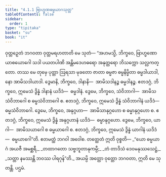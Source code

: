 ```yaml
---
title: "4.1.1 ဗြာဟ္မဏဓမ္မယာဂသုတ္တ"
tableOfContents: false
sidebar:
  order: 1
type: "tipitaka"
basket: "su"
book: "it"
---
```



<DynamicBreadcrumb />

<Division number="100" book="it">

<Paragraph number="726" book="it">
ဝုတ္တဉှေတံ ဘဂဝတာ ဝုတ္တမရဟတာတိ မေ သုတံ—
</Paragraph>

<Paragraph number="727" book="it">
“အဟမသ္မိ, ဘိက္ခဝေ, ဗြာဟ္မဏော ယာစယောဂေါ သဒါ ပယတပါဏိ အန္တိမဒေဟဓရော အနုတ္တရော ဘိသက္ကော သလ္လကတ္တော. တဿ မေ တုမှေ ပုတ္တာ ဩရသာ မုခတော ဇာတာ ဓမ္မဇာ ဓမ္မနိမ္မိတာ ဓမ္မဒါယာဒါ, နော အာမိသဒါယာဒါ.
</Paragraph>

<Paragraph number="728" book="it">
ဒွေမာနိ, ဘိက္ခဝေ, ဒါနာနိ—  အာမိသဒါနဉ္စ ဓမ္မဒါနဉ္စ. ဧတဒဂ္ဂံ, ဘိက္ခဝေ, ဣမေသံ ဒွိန္နံ ဒါနာနံ ယဒိဒံ—  ဓမ္မဒါနံ.
</Paragraph>

<Paragraph number="729" book="it">
ဒွေမေ, ဘိက္ခဝေ, သံဝိဘာဂါ—  အာမိသသံဝိဘာဂေါ စ ဓမ္မသံဝိဘာဂေါ စ. ဧတဒဂ္ဂံ, ဘိက္ခဝေ, ဣမေသံ ဒွိန္နံ သံဝိဘာဂါနံ ယဒိဒံ—  ဓမ္မသံဝိဘာဂေါ.
</Paragraph>

<Paragraph number="730" book="it">
ဒွေမေ, ဘိက္ခဝေ, အနုဂ္ဂဟာ—  အာမိသာနုဂ္ဂဟော စ ဓမ္မာနုဂ္ဂဟော စ. ဧတဒဂ္ဂံ, ဘိက္ခဝေ, ဣမေသံ ဒွိန္နံ အနုဂ္ဂဟာနံ ယဒိဒံ—  ဓမ္မာနုဂ္ဂဟော.
</Paragraph>

<Paragraph number="731" book="it">
ဒွေမေ, ဘိက္ခဝေ, ယာဂါ—  အာမိသယာဂေါ စ ဓမ္မယာဂေါ စ. ဧတဒဂ္ဂံ, ဘိက္ခဝေ, ဣမေသံ ဒွိန္နံ ယာဂါနံ ယဒိဒံ—  ဓမ္မယာဂေါ”တိ. ဧတမတ္ထံ ဘဂဝါ အဝေါစ. တတ္ထေတံ ဣတိ ဝုစ္စတိ—
</Paragraph>

<Paragraph number="732" type="verses" book="it">
_“ယော ဓမ္မယာဂံ အယဇီ အမစ္ဆရီ,_  
_တထာဂတော သဗ္ဗဘူတာနုကမ္ပီ;_  
_တံ တာဒိသံ ဒေဝမနုဿသေဋ္ဌံ,_  
_သတ္တာ နမဿန္တိ ဘဝဿ ပါရဂုန်”တိ._  

</Paragraph>

<Paragraph number="733" book="it">
အယမ္ပိ အတ္ထော ဝုတ္တော ဘဂဝတာ, ဣတိ မေ သုတန္တိ.

</Paragraph>
</Division>

<Paragraph number="734" type="center" book="it">
ပဌမံ.
</Paragraph>